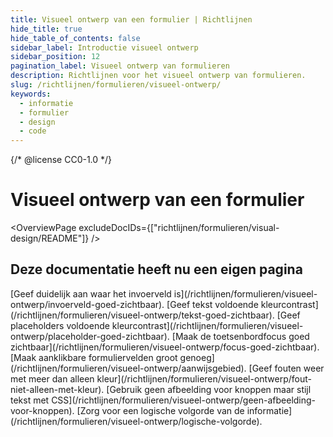 ```yaml
---
title: Visueel ontwerp van een formulier | Richtlijnen
hide_title: true
hide_table_of_contents: false
sidebar_label: Introductie visueel ontwerp
sidebar_position: 12
pagination_label: Visueel ontwerp van formulieren
description: Richtlijnen voor het visueel ontwerp van formulieren.
slug: /richtlijnen/formulieren/visueel-ontwerp/
keywords:
  - informatie
  - formulier
  - design
  - code
---
```


{/* @license CC0-1.0 */}


# Visueel ontwerp van een formulier

<OverviewPage excludeDocIDs={["richtlijnen/formulieren/visual-design/README"]} />

## Deze documentatie heeft nu een eigen pagina

<FragmentRedirect id="geef-duidelijk-aan-waar-een-invoerveld-is">
  [Geef duidelijk aan waar het invoerveld is](/richtlijnen/formulieren/visueel-ontwerp/invoerveld-goed-zichtbaar).
</FragmentRedirect>
<FragmentRedirect id="geef-tekst-voldoende-kleurcontrast">
  [Geef tekst voldoende kleurcontrast](/richtlijnen/formulieren/visueel-ontwerp/tekst-goed-zichtbaar).
</FragmentRedirect>
<FragmentRedirect id="geef-placeholders-voldoende-kleurcontrast">
  [Geef placeholders voldoende kleurcontrast](/richtlijnen/formulieren/visueel-ontwerp/placeholder-goed-zichtbaar).
</FragmentRedirect>
<FragmentRedirect id="maak-toetsenbord-focus-goed-zichtbaar">
  [Maak de toetsenbordfocus goed zichtbaar](/richtlijnen/formulieren/visueel-ontwerp/focus-goed-zichtbaar).
</FragmentRedirect>
<FragmentRedirect id="maak-aanklikbare-formuliervelden-groot-genoeg">
  [Maak aanklikbare formuliervelden groot genoeg](/richtlijnen/formulieren/visueel-ontwerp/aanwijsgebied).
</FragmentRedirect>
<FragmentRedirect id="geef-fouten-weer-met-meer-dan-alleen-kleur">
  [Geef fouten weer met meer dan alleen kleur](/richtlijnen/formulieren/visueel-ontwerp/fout-niet-alleen-met-kleur).
</FragmentRedirect>
<FragmentRedirect id="gebruik-geen-afbeelding-voor-knoppen-maar-stijl-tekst-met-css">
  [Gebruik geen afbeelding voor knoppen maar stijl tekst met
  CSS](/richtlijnen/formulieren/visueel-ontwerp/geen-afbeelding-voor-knoppen).
</FragmentRedirect>
<FragmentRedirect id="zorg-voor-een-logische-volgorde-van-de-informatie">
  [Zorg voor een logische volgorde van de informatie](/richtlijnen/formulieren/visueel-ontwerp/logische-volgorde).
</FragmentRedirect>

<FormFooterInfo />
